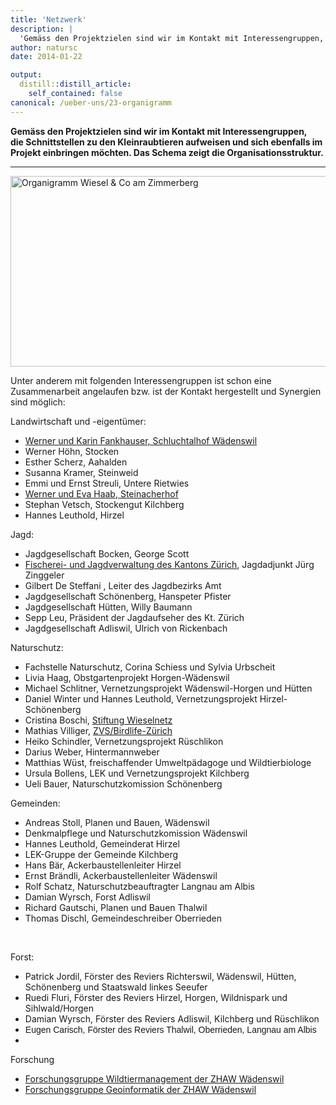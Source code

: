 ```yaml
---
title: 'Netzwerk'
description: |
  'Gemäss den Projektzielen sind wir im Kontakt mit Interessengruppen, die Schnittstellen zu den Kleinraubtieren aufweisen und sich ebenfalls im Projekt einbringen möchten. Das Schema zeigt die Organisationsstruktur.'
author: natursc
date: 2014-01-22

output:
  distill::distill_article:
    self_contained: false
canonical: /ueber-uns/23-organigramm
---
```




**Gemäss den Projektzielen sind wir im Kontakt mit Interessengruppen,
die Schnittstellen zu den Kleinraubtieren aufweisen und sich ebenfalls
im Projekt einbringen möchten. Das Schema zeigt die
Organisationsstruktur.**

------------------------------------------------------------------------

<img src="images/bilder/diverse/Organigramm_WiCoZ.png" width="553" height="305" alt="Organigramm Wiesel &amp; Co am Zimmerberg" />

Unter anderem mit folgenden Interessengruppen ist schon eine
Zusammenarbeit angelaufen bzw. ist der Kontakt hergestellt und Synergien
sind möglich:

Landwirtschaft und -eigentümer:

-   [Werner und Karin Fankhauser, Schluchtalhof
    Wädenswil](http://www.schluchtalhof.ch/)
-   Werner Höhn, Stocken
-   Esther Scherz, Aahalden
-   Susanna Kramer, Steinweid
-   Emmi und Ernst Streuli, Untere Rietwies
-   [Werner und Eva Haab,
    Steinacherhof](http://www.biohof-steinacher.ch)
-   Stephan Vetsch, Stockengut Kilchberg
-   Hannes Leuthold, Hirzel

  
Jagd:

-   Jagdgesellschaft Bocken, George Scott
-   [Fischerei- und Jagdverwaltung des Kantons
    Zürich](http://www.aln.zh.ch/internet/baudirektion/aln/de/fjv.html),
    Jagdadjunkt Jürg Zinggeler
-   Gilbert De Steffani , Leiter des Jagdbezirks Amt
-   Jagdgesellschaft Schönenberg, Hanspeter Pfister
-   Jagdgesellschaft Hütten, Willy Baumann
-   Sepp Leu, Präsident der Jagdaufseher des Kt. Zürich
-   Jagdgesellschaft Adliswil, Ulrich von Rickenbach

  
Naturschutz:

-   Fachstelle Naturschutz, Corina Schiess und Sylvia Urbscheit
-   Livia Haag, Obstgartenprojekt Horgen-Wädenswil
-   Michael Schlitner, Vernetzungsprojekt Wädenswil-Horgen und Hütten
-   Daniel Winter und Hannes Leuthold, Vernetzungsprojekt
    Hirzel-Schönenberg
-   Cristina Boschi, [Stiftung Wieselnetz](http://www.wieselnetz.ch/)
-   Mathias
    Villiger, [ZVS/Birdlife-Zürich](http://www.birdlife-zuerich.ch)
-   Heiko Schindler, Vernetzungsprojekt Rüschlikon
-   Darius Weber, Hintermannweber
-   Matthias Wüst, freischaffender Umweltpädagoge und Wildtierbiologe
-   Ursula Bollens, LEK und Vernetzungsprojekt Kilchberg
-   Ueli Bauer, Naturschutzkomission Schönenberg

  
Gemeinden:

-   Andreas Stoll, Planen und Bauen, Wädenswil
-   Denkmalpflege und Naturschutzkomission Wädenswil
-   Hannes Leuthold, Gemeinderat Hirzel
-   LEK-Gruppe der Gemeinde Kilchberg
-   Hans Bär, Ackerbaustellenleiter Hirzel
-   Ernst Brändli, Ackerbaustellenleiter Wädenswil
-   Rolf Schatz, Naturschutzbeauftragter Langnau am Albis
-   Damian Wyrsch, Forst Adliswil
-   Richard Gautschi, Planen und Bauen Thalwil
-   Thomas Dischl, Gemeindeschreiber Oberrieden

 

Forst:

-   Patrick Jordil, Förster des Reviers Richterswil, Wädenswil, Hütten,
    Schönenberg und Staatswald linkes Seeufer
-   Ruedi Fluri, Förster des Reviers Hirzel, Horgen, Wildnispark und
    Sihlwald/Horgen
-   Damian Wyrsch, Förster des Reviers Adliswil, Kilchberg und
    Rüschlikon
-   <span style="font-family: Arial, Helvetica, sans-serif;">Eugen
    Carisch, Förster des Reviers Thalwil, Oberrieden, Langnau am
    Albis</span>
-    

Forschung

-   [Forschungsgruppe Wildtiermanagement der ZHAW
    Wädenswil](http://www.lsfm.zhaw.ch/de/science/institute-zentren/iunr-integrativeoekologie/wilma.html)
-   [Forschungsgruppe Geoinformatik der ZHAW
    Wädenswil](http://www.lsfm.zhaw.ch/de/science/institute-zentren/iunr-integrativeoekologie/geoinformatik.html)

<!--http://wieselundco.ch/ueber-uns/23-organigramm-->

